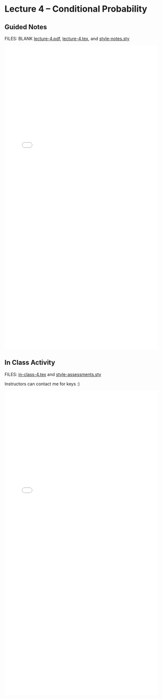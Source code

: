 # Lecture 4 -- Conditional Probability {.unnumbered}

## Guided Notes

FILES: BLANK [lecture-4.pdf](https://github.com/coltongearhart/math320/blob/main/lectures/lecture-4.pdf), [lecture-4.tex](https://github.com/coltongearhart/math320/blob/main/lectures/lecture-4.tex), and [style-notes.sty](https://github.com/coltongearhart/math320/blob/main/lectures/style-notes.sty)

<embed src="lectures/lecture-4-COMPLETED.pdf" type="application/pdf" width="100%" height="1000px"></embed>

## In Class Activity

FILES: [in-class-4.tex](https://github.com/coltongearhart/math320/blob/main/assessments/in-class-4.tex) and [style-assessments.sty](https://github.com/coltongearhart/math320/blob/main/assessments/style-assessments.sty)

Instructors can contact me for keys :)

<embed src="assessments/in-class-4.pdf" type="application/pdf" width="100%" height="1000px"></embed>